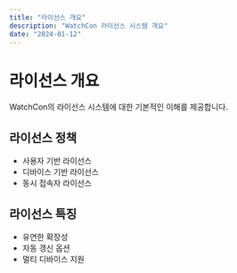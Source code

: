 ```yaml
---
title: "라이선스 개요"
description: "WatchCon 라이선스 시스템 개요"
date: "2024-01-12"
---
```


# 라이선스 개요

WatchCon의 라이선스 시스템에 대한 기본적인 이해를 제공합니다.

## 라이선스 정책

- 사용자 기반 라이선스
- 디바이스 기반 라이선스
- 동시 접속자 라이선스

## 라이선스 특징

- 유연한 확장성
- 자동 갱신 옵션
- 멀티 디바이스 지원
